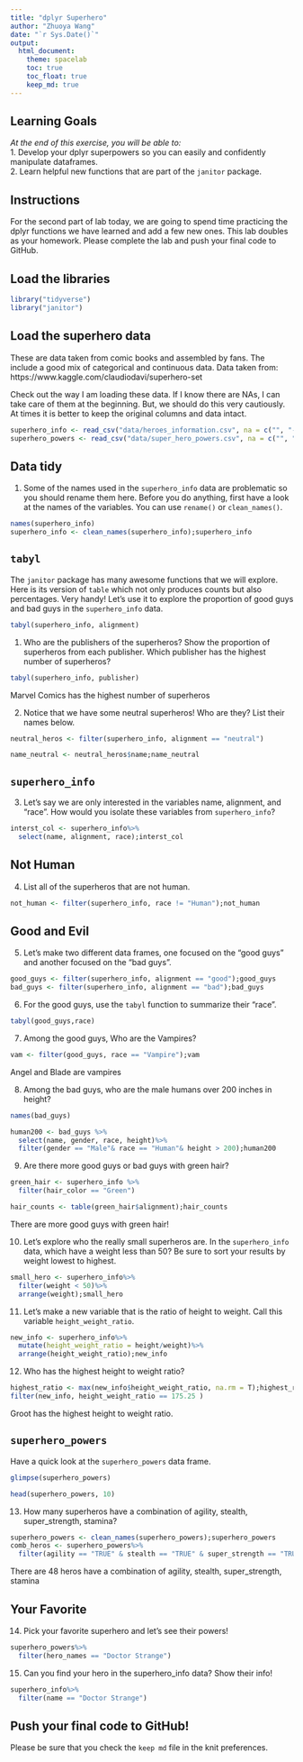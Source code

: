 ```yaml
---
title: "dplyr Superhero"
author: "Zhuoya Wang"
date: "`r Sys.Date()`"
output:
  html_document: 
    theme: spacelab
    toc: true
    toc_float: true
    keep_md: true
---
```


## Learning Goals  
*At the end of this exercise, you will be able to:*    
1. Develop your dplyr superpowers so you can easily and confidently manipulate dataframes.  
2. Learn helpful new functions that are part of the `janitor` package.  

## Instructions
For the second part of lab today, we are going to spend time practicing the dplyr functions we have learned and add a few new ones. This lab doubles as your homework. Please complete the lab and push your final code to GitHub.  

## Load the libraries
```r
library("tidyverse")
library("janitor")
```

## Load the superhero data
These are data taken from comic books and assembled by fans. The include a good mix of categorical and continuous data.  Data taken from: https://www.kaggle.com/claudiodavi/superhero-set  

Check out the way I am loading these data. If I know there are NAs, I can take care of them at the beginning. But, we should do this very cautiously. At times it is better to keep the original columns and data intact.  
```r
superhero_info <- read_csv("data/heroes_information.csv", na = c("", "-99", "-"))
superhero_powers <- read_csv("data/super_hero_powers.csv", na = c("", "-99", "-"))
```

## Data tidy
1. Some of the names used in the `superhero_info` data are problematic so you should rename them here. Before you do anything, first have a look at the names of the variables. You can use `rename()` or `clean_names()`.    

```r
names(superhero_info)
superhero_info <- clean_names(superhero_info);superhero_info

```



## `tabyl`
The `janitor` package has many awesome functions that we will explore. Here is its version of `table` which not only produces counts but also percentages. Very handy! Let's use it to explore the proportion of good guys and bad guys in the `superhero_info` data.  
```r
tabyl(superhero_info, alignment)
```


1. Who are the publishers of the superheros? Show the proportion of superheros from each publisher. Which publisher has the highest number of superheros?  

```r
tabyl(superhero_info, publisher)
```

Marvel Comics has the highest number of superheros

2. Notice that we have some neutral superheros! Who are they? List their names below.  
```r
neutral_heros <- filter(superhero_info, alignment == "neutral")

name_neutral <- neutral_heros$name;name_neutral
```


## `superhero_info`
3. Let's say we are only interested in the variables name, alignment, and "race". How would you isolate these variables from `superhero_info`?

```r
interst_col <- superhero_info%>%
  select(name, alignment, race);interst_col
```


## Not Human
4. List all of the superheros that are not human.

```r

not_human <- filter(superhero_info, race != "Human");not_human

```



## Good and Evil
5. Let's make two different data frames, one focused on the "good guys" and another focused on the "bad guys".

```r
good_guys <- filter(superhero_info, alignment == "good");good_guys
bad_guys <- filter(superhero_info, alignment == "bad");bad_guys
```



6. For the good guys, use the `tabyl` function to summarize their "race".

```r
tabyl(good_guys,race)
```



7. Among the good guys, Who are the Vampires?
```r
vam <- filter(good_guys, race == "Vampire");vam
```

Angel and Blade are vampires


8. Among the bad guys, who are the male humans over 200 inches in height?
```r
names(bad_guys)
```


```r
human200 <- bad_guys %>%
  select(name, gender, race, height)%>%
  filter(gender == "Male"& race == "Human"& height > 200);human200
```


9. Are there more good guys or bad guys with green hair?  

```r
green_hair <- superhero_info %>%
  filter(hair_color == "Green")

hair_counts <- table(green_hair$alignment);hair_counts

```
There are more good guys with green hair!


10. Let's explore who the really small superheros are. In the `superhero_info` data, which have a weight less than 50? Be sure to sort your results by weight lowest to highest.  


```r
small_hero <- superhero_info%>%
  filter(weight < 50)%>%
  arrange(weight);small_hero
```


11. Let's make a new variable that is the ratio of height to weight. Call this variable `height_weight_ratio`.    

```r
new_info <- superhero_info%>%
  mutate(height_weight_ratio = height/weight)%>%
  arrange(height_weight_ratio);new_info
```



12. Who has the highest height to weight ratio? 

```r
highest_ratio <- max(new_info$height_weight_ratio, na.rm = T);highest_ratio
filter(new_info, height_weight_ratio == 175.25 )

```
Groot has the highest height to weight ratio.



## `superhero_powers`
Have a quick look at the `superhero_powers` data frame.

```r
glimpse(superhero_powers)

```

```r
head(superhero_powers, 10)
```



13. How many superheros have a combination of agility, stealth, super_strength, stamina?

```r

superhero_powers <- clean_names(superhero_powers);superhero_powers
comb_heros <- superhero_powers%>%
  filter(agility == "TRUE" & stealth == "TRUE" & super_strength == "TRUE");comb_heros

```

There are 48 heros have a combination of agility, stealth, super_strength, stamina

## Your Favorite
14. Pick your favorite superhero and let's see their powers! 

```r
superhero_powers%>%
  filter(hero_names == "Doctor Strange")
```

15. Can you find your hero in the superhero_info data? Show their info!  

```r
superhero_info%>%
  filter(name == "Doctor Strange")
```

## Push your final code to GitHub!
Please be sure that you check the `keep md` file in the knit preferences.  